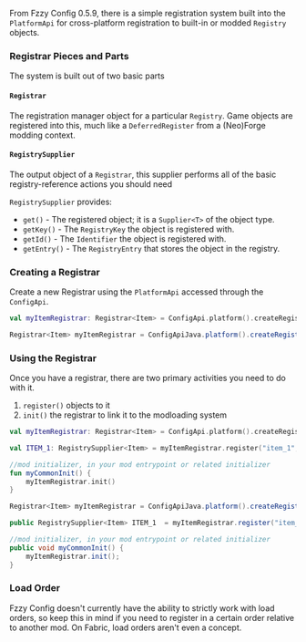 From Fzzy Config 0.5.9, there is a simple registration system built into the `PlatformApi` for cross-platform registration to built-in or modded `Registry` objects.

### Registrar Pieces and Parts
The system is built out of two basic parts

#### `Registrar`
The registration manager object for a particular `Registry`. Game objects are registered into this, much like a `DeferredRegister` from a (Neo)Forge modding context.

#### `RegistrySupplier`
The output object of a `Registrar`, this supplier performs all of the basic registry-reference actions you should need

`RegistrySupplier` provides:
- `get()` - The registered object; it is a `Supplier<T>` of the object type.
- `getKey()` - The `RegistryKey` the object is registered with.
- `getId()` - The `Identifier` the object is registered with.
- `getEntry()` - The `RegistryEntry` that stores the object in the registry.

### Creating a Registrar
Create a new Registrar using the `PlatformApi` accessed through the `ConfigApi`.

<CodeTabs>

```kotlin !!tabs Kotlin
val myItemRegistrar: Registrar<Item> = ConfigApi.platform().createRegistrar(MOD_ID, Registries.ITEM)
```

```java !!tabs Java
Registrar<Item> myItemRegistrar = ConfigApiJava.platform().createRegistrar(MOD_ID, Registries.ITEM);
```

</CodeTabs>

### Using the Registrar
Once you have a registrar, there are two primary activities you need to do with it.
1. `register()` objects to it
2. `init()` the registrar to link it to the modloading system

<CodeTabs>

```kotlin !!tabs Kotlin
val myItemRegistrar: Registrar<Item> = ConfigApi.platform().createRegistrar(MOD_ID, Registries.ITEM)

val ITEM_1: RegistrySupplier<Item> = myItemRegistrar.register("item_1", Supplier { Item1() })

//mod initializer, in your mod entrypoint or related initializer
fun myCommonInit() {
    myItemRegistrar.init()
}
```

```java !!tabs Java
Registrar<Item> myItemRegistrar = ConfigApiJava.platform().createRegistrar(MOD_ID, Registries.ITEM);

public RegistrySupplier<Item> ITEM_1  = myItemRegistrar.register("item_1", () -> new Item1());

//mod initializer, in your mod entrypoint or related initializer
public void myCommonInit() {
    myItemRegistrar.init();
}
```

</CodeTabs>

### Load Order
Fzzy Config doesn't currently have the ability to strictly work with load orders, so keep this in mind if you need to register in a certain order relative to another mod. On Fabric, load orders aren't even a concept.